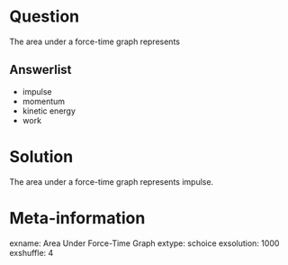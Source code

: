 Question
========
The area under a force-time graph represents

Answerlist
----------
* impulse
* momentum
* kinetic energy
* work

Solution
========
The area under a force-time graph represents impulse.

Meta-information
================
exname: Area Under Force-Time Graph
extype: schoice
exsolution: 1000
exshuffle: 4
